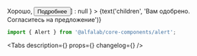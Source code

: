 


<Meta title='Компоненты/Прочие компоненты/Alert' component={Alert} />

<!-- Canvas -->

<Story name='Alert'>
    <Alert
        view={select('view', ['common', 'negative', 'positive', 'attention'], 'common')}
        title={text('title', '')}
        hasCloser={boolean('hasCloser', false)}
        buttons={
            boolean('buttons', false) ? [<Button>Хорошо</Button>, <Button>Подробнее</Button>] : null
        }
    >
        {text('children', 'Вам одобрено. Согласитесь на предложение')}
    </Alert>
</Story>

<!-- Docs -->

<ComponentHeader
    name='Alert'
    version={version}
    package='@alfalab/core-components/alert'
    design='https://www.figma.com/file/cdNnkh2QdxuvYLrBm4cubM/Web-%3A%3A-Core-Default-Components?node-id=317%3A37759'
/>

```jsx
import { Alert } from '@alfalab/core-components/alert';
```

<Tabs description={<Description />} props={<ArgsTable of={TSAlert} />} changelog={<Changelog />} />
